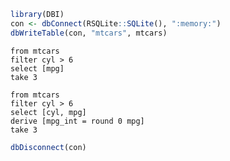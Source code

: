 ```r
library(DBI)
con <- dbConnect(RSQLite::SQLite(), ":memory:")
dbWriteTable(con, "mtcars", mtcars)
```

```prql
from mtcars
filter cyl > 6
select [mpg]
take 3
```

```prql
from mtcars
filter cyl > 6
select [cyl, mpg]
derive [mpg_int = round 0 mpg]
take 3
```

```r
dbDisconnect(con)
```
